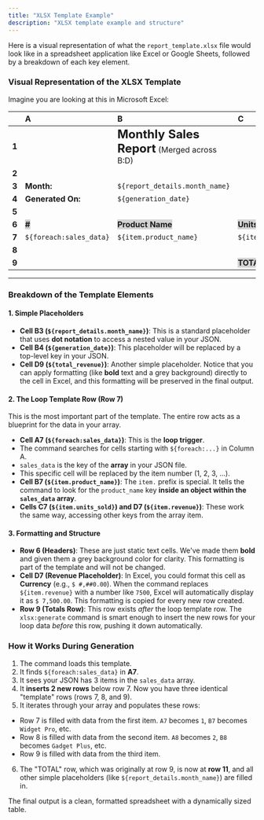 ```yaml
---
title: "XLSX Template Example"
description: "XLSX template example and structure"
---
```

Here is a visual representation of what the `report_template.xlsx` file would look like in a spreadsheet application like Excel or Google Sheets, followed by a breakdown of each key element.

### Visual Representation of the XLSX Template

Imagine you are looking at this in Microsoft Excel:

| | **A** | **B** | **C** | **D** |
| :--- | :--- | :--- | :--- | :--- |
| **1**| | <font size="5"><b>Monthly Sales Report</b></font> (Merged across B:D) | | |
| **2**| | | | |
| **3**| **Month:** | `${report_details.month_name}` | | |
| **4**| **Generated On:** | `${generation_date}` | | |
| **5**| | | | |
| **6**| <font style="background-color:#D3D3D3;"><b>#</b></font> | <font style="background-color:#D3D3D3;"><b>Product Name</b></font> | <font style="background-color:#D3D3D3;"><b>Units Sold</b></font> | <font style="background-color:#D3D3D3;"><b>Revenue</b></font> |
| **7**| `${foreach:sales_data}` | `${item.product_name}` | `${item.units_sold}` | `${item.revenue}` |
| **8**| | | | |
| **9**| | | <font style="background-color:#D3D3D3;"><b>TOTAL:</b></font> | <font style="background-color:#D3D3D3;"><b>${total_revenue}</b></font> |

---

### Breakdown of the Template Elements

#### 1. Simple Placeholders
-   **Cell B3 (`${report_details.month_name}`)**: This is a standard placeholder that uses **dot notation** to access a nested value in your JSON.
-   **Cell B4 (`${generation_date}`)**: This placeholder will be replaced by a top-level key in your JSON.
-   **Cell D9 (`${total_revenue}`)**: Another simple placeholder. Notice that you can apply formatting (like **bold** text and a grey background) directly to the cell in Excel, and this formatting will be preserved in the final output.

#### 2. The Loop Template Row (Row 7)
This is the most important part of the template. The entire row acts as a blueprint for the data in your array.

-   **Cell A7 (`${foreach:sales_data}`)**: This is the **loop trigger**.
-   The command searches for cells starting with `${foreach:...}` in Column A.
-   `sales_data` is the key of the **array** in your JSON file.
-   This specific cell will be replaced by the item number (1, 2, 3, ...).
-   **Cell B7 (`${item.product_name}`)**: The `item.` prefix is special. It tells the command to look for the `product_name` key **inside an object within the `sales_data` array**.
-   **Cells C7 (`${item.units_sold}`) and D7 (`${item.revenue}`)**: These work the same way, accessing other keys from the array item.

#### 3. Formatting and Structure
-   **Row 6 (Headers)**: These are just static text cells. We've made them **bold** and given them a grey background color for clarity. This formatting is part of the template and will not be changed.
-   **Cell D7 (Revenue Placeholder)**: In Excel, you could format this cell as **Currency** (e.g., `$ #,##0.00`). When the command replaces `${item.revenue}` with a number like `7500`, Excel will automatically display it as `$ 7,500.00`. This formatting is copied for every new row created.
-   **Row 9 (Totals Row)**: This row exists *after* the loop template row. The `xlsx:generate` command is smart enough to insert the new rows for your loop data *before* this row, pushing it down automatically.

### How it Works During Generation

1.  The command loads this template.
2.  It finds `${foreach:sales_data}` in **A7**.
3.  It sees your JSON has 3 items in the `sales_data` array.
4.  It **inserts 2 new rows** below row 7. Now you have three identical "template" rows (rows 7, 8, and 9).
5.  It iterates through your array and populates these rows:
-   Row 7 is filled with data from the first item. `A7` becomes `1`, `B7` becomes `Widget Pro`, etc.
-   Row 8 is filled with data from the second item. `A8` becomes `2`, `B8` becomes `Gadget Plus`, etc.
-   Row 9 is filled with data from the third item.
6.  The "TOTAL" row, which was originally at row 9, is now at **row 11**, and all other simple placeholders (like `${report_details.month_name}`) are filled in.

The final output is a clean, formatted spreadsheet with a dynamically sized table.